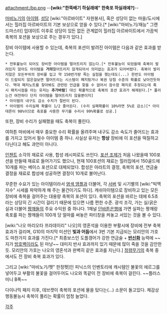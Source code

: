 attachment:/bp.png
--'''[wiki:"한뚝배기 하실래예" 한축포 하실래예?]'''--

[[마비노기]]의 [[아이템]]. [[성당]] [wiki:"아르바이트" 자원봉사], 혹은 성당이 없는 마을/도시에서는 힐러집 아르바이트의 기본 보상으로 얻을 수 있다.[* [wiki:"마비노기/재능" 그랜드마스터] 업데이트 이후로 성당이 있든 없든 관계없이 힐러집 아르바이트에서 가끔씩 축복의 포션을 보상으로 주는 경우가 있다.]

장비 아이템에 사용할 수 있는데, 축복의 포션이 발려진 아이템은 다음과 같은 효과를 받는다.
 * 전투불능이 되어도 장비한 아이템을 떨어트리지 않는다.[* 전투불능이 되었을때 축복이 발려있지 않아도 아이템을 '''거의'''떨어뜨리지 않게되어서 의미없는 효과가 되어버렸다. 축복이 발리지않은 모든부위의 장비를 입고 약 150번가량 죽는 실험을 했는데도(...) 한번도 아이템이 드랍되지 않은걸보면 떨어뜨리는 시스템이 폐지됬거나 복권 당첨 수준의 확률로 낮아진듯하다. 역대 패치노트를 찾아봐도 관련된 언급을 찾을 수 없어서 잠수함 패치로 추정되는데 혹시 패치시점을 아는 유저는 '''추가바람'''] 대신 확률적으로 축복의 포션 효과가 해제된다.[* 풀리는건 여전하다 단지 아이템을 떨어뜨리지 않을뿐이지]
 * 아이템의 내구도 감소 수치가 절반이 된다.
 * 아이템의 수리실패 확률이 1/2 줄어든다. (수리 실패확률이 10%라면 5%로 감소)[* 아이데른이 98%이므로 축포를 사용한 무기를 수리시 99%확률로 성공.]

또한, 장비 수리가 실패했을 때도 축복이 풀린다.

여하튼 마비에서 매우 중요한 수리 확률을 올려주며 내구도 감소 속도가 줄어드는 효과를 가지고 있어서 필수 아이템 중 하나. 사실상 유저는 '''항상''' 장비에 이 포션을 떡칠하고 다닌다고 해도 과언이 아니다.

[[인챈트]] 소각의 재료로 사용, 합성 레시피로도 쓰인다. [[포션 조제]]가 처음 나왔을때 100포션을 만들때 재료로 들어가기도 했으나, 현재 100포션의 재료는 힐러집에서 150골드에 10개를 파는 베이스 포션으로 대체되었다. 합성은 아라트의 결정, 축복의 포션, 연금술 결정을 재료로 합성에 성공하면 결정이 10개로 불어난다.

꾸준한 수요가 있는 아이템이라서 [[염색 앰플]]과 더불어, 각 [[서버]] 및 시기별의 [wiki:"빅맥지수" 시세를 파악하게 해 주는 물건이기도 하다]. 캐쉬아이템으로 장비하고 있는 모든 장비에 축복을 걸어주는 대용량 축복의 포션이 있다. 축복의 포션을 바르는 데에 6.5초라는 상당히 긴 시간이 걸리기 때문에 있으면 나름 편한 수준. 광석 조각, 가는 실/굵은 실과 더불어 [[짱깨]]들의 주요 수익원 중 하나다. 1채널 [[던바튼]]은행에 가면 실파는 짱깨랑 축포를 파는 짱깨들이 100개 당 얼마를 써놓은 파티창을 켜놓고 서있는 것을 볼 수 있다.

[wiki:"나오 마리오타 프라데이리" 나오]의 영혼석을 이용한 부활시에 장비에 전부 축복 효과가 걸리며, G10의 마지막 미션인 '''빛과 어둠'''에서 3번 기본 지급되는 모리안의 가호도 마찬가지 효과를 가진다.[* 최종보스인 도플갱어가 강한 연금술 + '''[[반신화]]''' 능력에 ~~지가 [[방호벽]]이라도 된 마냥~~ 대미지 반사 효과까지 있기 때문에 많이 죽을 것을 감안한 듯. 모리안의 가호는 나오의 영혼석과 완벽히 같은 효과를 지닌다.] [[정령무기]]의 축복 중에서도 전 장비 축복 효과가 있다.

그리고 [wiki:"마비노기/펫" 한정펫]인 피닉스의 인벤토리에 캐시템인 불꽃의 에르그를 넣어두고 부활의 불꽃을 걸어두어도 나오와 똑같이 전 장비에 축복이 걸린다. ~~플러스 미니 B폭~~

다이나믹 패치 이후, 데브캣이 축복의 포션에 물을 탔다는(...) 소문이 돌고있다. 체감상 행동불능시 축복이 풀리는 확률이 엄청 늘었다.

[[각주]]
